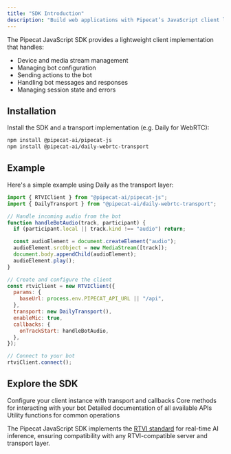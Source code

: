 ```yaml
---
title: "SDK Introduction"
description: "Build web applications with Pipecat’s JavaScript client library"
---
```


The Pipecat JavaScript SDK provides a lightweight client implementation that handles:

- Device and media stream management
- Managing bot configuration
- Sending actions to the bot
- Handling bot messages and responses
- Managing session state and errors

## Installation

Install the SDK and a transport implementation (e.g. Daily for WebRTC):

```bash
npm install @pipecat-ai/pipecat-js
npm install @pipecat-ai/daily-webrtc-transport
```

## Example

Here's a simple example using Daily as the transport layer:

```javascript
import { RTVIClient } from "@pipecat-ai/pipecat-js";
import { DailyTransport } from "@pipecat-ai/daily-webrtc-transport";

// Handle incoming audio from the bot
function handleBotAudio(track, participant) {
  if (participant.local || track.kind !== "audio") return;

  const audioElement = document.createElement("audio");
  audioElement.srcObject = new MediaStream([track]);
  document.body.appendChild(audioElement);
  audioElement.play();
}

// Create and configure the client
const rtviClient = new RTVIClient({
  params: {
    baseUrl: process.env.PIPECAT_API_URL || "/api",
  },
  transport: new DailyTransport(),
  enableMic: true,
  callbacks: {
    onTrackStart: handleBotAudio,
  },
});

// Connect to your bot
rtviClient.connect();
```

## Explore the SDK

<CardGroup cols={2}>
  <Card
    title="Client Constructor"
    icon="cube"
    href="/client/reference/js/client-constructor"
  >
    Configure your client instance with transport and callbacks
  </Card>
  <Card
    title="Client Methods"
    icon="code"
    href="/client/reference/js/client-methods"
  >
    Core methods for interacting with your bot
  </Card>
  <Card
    title="API Reference"
    icon="book"
    href="/client/reference/js/api-reference"
  >
    Detailed documentation of all available APIs
  </Card>
  <Card
    title="Helpers"
    icon="wand-magic-sparkles"
    href="/client/reference/js/helpers"
  >
    Utility functions for common operations
  </Card>
</CardGroup>

The Pipecat JavaScript SDK implements the [RTVI standard](/client/introduction#about-rtvi) for real-time AI inference, ensuring compatibility with any RTVI-compatible server and transport layer.
